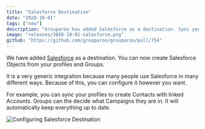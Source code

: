 ```yaml
---
title: "Salesforce Destination"
date: "2020-10-01"
tags: ["new"]
description: "Grouparoo has added Salesforce as a destination. Sync your customer data to Salesforce."
image: "releases/2020-10-01-salesforce.png"
github: "https://github.com/grouparoo/grouparoo/pull/754"
---
```


We have added [Salesforce](https://www.salesforce.com) as a destination. You can now create Salesforce Objects from your profiles and Groups.

It is a very generic integration because many people use Salesforce in many different ways. Because of this, you can configure it however you want.

For example, you can sync your profiles to create Contacts with linked Accounts. Groups can the decide what Campaigns they are in. It will automatically keep everything up to date.

<Image
  alt="Configuring Salesforce Destination"
  src="releases/2020-10-01-salesforce.png"
  height={400}
  width={530}
/>
